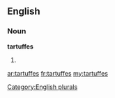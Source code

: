 ==English==

===Noun===
'''tartuffes'''

# {{plural of|[[tartuffe]]}}

[[Category:English plurals]]

[[ar:tartuffes]]
[[fr:tartuffes]]
[[my:tartuffes]]